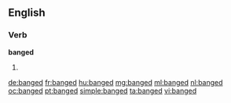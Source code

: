 ==English==

===Verb===
'''banged'''

# {{en-past of|bang}}

[[de:banged]]
[[fr:banged]]
[[hu:banged]]
[[mg:banged]]
[[ml:banged]]
[[nl:banged]]
[[oc:banged]]
[[pt:banged]]
[[simple:banged]]
[[ta:banged]]
[[vi:banged]]